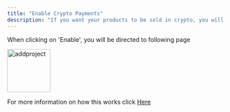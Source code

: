 ```yaml
---
title: "Enable Crypto Payments"
description: "If you want your products to be sold in crypto, you will need to follow this step."
---
```


When clicking on 'Enable', you will be directed to following page

<img
  src="/images/cryptocontracts.png"
  alt="addproject"
  height="100"
  className="rounded-lg"
/>

For more information on how this works click <a href="/payingame/prices/cryptopayments">Here</a>
